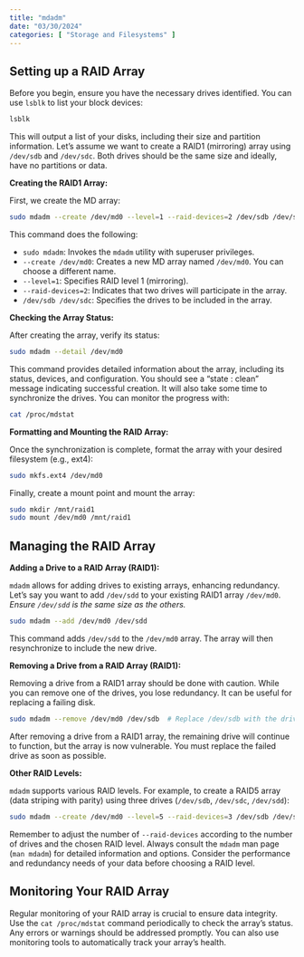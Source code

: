 ```yaml
---
title: "mdadm"
date: "03/30/2024"
categories: [ "Storage and Filesystems" ]
---
```

## Setting up a RAID Array

Before you begin, ensure you have the necessary drives identified. You can use `lsblk` to list your block devices:

```bash
lsblk
```

This will output a list of your disks, including their size and partition information.  Let's assume we want to create a RAID1 (mirroring) array using `/dev/sdb` and `/dev/sdc`.  Both drives should be the same size and ideally, have no partitions or data.

**Creating the RAID1 Array:**

First, we create the MD array:

```bash
sudo mdadm --create /dev/md0 --level=1 --raid-devices=2 /dev/sdb /dev/sdc
```

This command does the following:

* `sudo mdadm`: Invokes the `mdadm` utility with superuser privileges.
* `--create /dev/md0`: Creates a new MD array named `/dev/md0`. You can choose a different name.
* `--level=1`: Specifies RAID level 1 (mirroring).
* `--raid-devices=2`: Indicates that two drives will participate in the array.
* `/dev/sdb /dev/sdc`: Specifies the drives to be included in the array.


**Checking the Array Status:**

After creating the array, verify its status:

```bash
sudo mdadm --detail /dev/md0
```

This command provides detailed information about the array, including its status, devices, and configuration.  You should see a "state : clean" message indicating successful creation.  It will also take some time to synchronize the drives. You can monitor the progress with:

```bash
cat /proc/mdstat
```


**Formatting and Mounting the RAID Array:**

Once the synchronization is complete, format the array with your desired filesystem (e.g., ext4):

```bash
sudo mkfs.ext4 /dev/md0
```

Finally, create a mount point and mount the array:

```bash
sudo mkdir /mnt/raid1
sudo mount /dev/md0 /mnt/raid1
```

## Managing the RAID Array

**Adding a Drive to a RAID Array (RAID1):**

`mdadm` allows for adding drives to existing arrays, enhancing redundancy.  Let's say you want to add `/dev/sdd` to your existing RAID1 array `/dev/md0`.  *Ensure `/dev/sdd` is the same size as the others.*

```bash
sudo mdadm --add /dev/md0 /dev/sdd
```

This command adds `/dev/sdd` to the `/dev/md0` array. The array will then resynchronize to include the new drive.

**Removing a Drive from a RAID Array (RAID1):**

Removing a drive from a RAID1 array should be done with caution.  While you can remove one of the drives, you lose redundancy. It can be useful for replacing a failing disk.

```bash
sudo mdadm --remove /dev/md0 /dev/sdb  # Replace /dev/sdb with the drive you want to remove
```

After removing a drive from a RAID1 array, the remaining drive will continue to function, but the array is now vulnerable. You must replace the failed drive as soon as possible.


**Other RAID Levels:**

`mdadm` supports various RAID levels.  For example, to create a RAID5 array (data striping with parity) using three drives (`/dev/sdb`, `/dev/sdc`, `/dev/sdd`):

```bash
sudo mdadm --create /dev/md0 --level=5 --raid-devices=3 /dev/sdb /dev/sdc /dev/sdd
```

Remember to adjust the number of `--raid-devices` according to the number of drives and the chosen RAID level. Always consult the `mdadm` man page (`man mdadm`) for detailed information and options.  Consider the performance and redundancy needs of your data before choosing a RAID level.



## Monitoring Your RAID Array

Regular monitoring of your RAID array is crucial to ensure data integrity.  Use the `cat /proc/mdstat` command periodically to check the array's status.  Any errors or warnings should be addressed promptly.  You can also use monitoring tools to automatically track your array's health.

